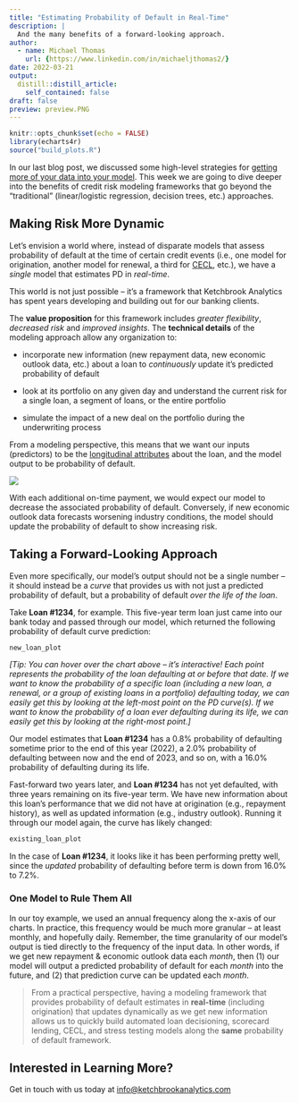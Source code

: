 ```yaml
---
title: "Estimating Probability of Default in Real-Time"
description: |
  And the many benefits of a forward-looking approach.
author:
  - name: Michael Thomas
    url: {https://www.linkedin.com/in/michaeljthomas2/}
date: 2022-03-21
output:
  distill::distill_article:
    self_contained: false
draft: false
preview: preview.PNG
---
```


```r
knitr::opts_chunk$set(echo = FALSE)
library(echarts4r)
source("build_plots.R")
```

In our last blog post, we discussed some high-level strategies for [getting more of your data into your model](https://blog.ketchbrookanalytics.com/posts/2022-02-19-making-small-data-bigger/). This week we are going to dive deeper into the benefits of credit risk modeling frameworks that go beyond the "traditional" (linear/logistic regression, decision trees, etc.) approaches.

## Making Risk More Dynamic

Let's envision a world where, instead of disparate models that assess probability of default at the time of certain credit events (i.e., one model for origination, another model for renewal, a third for [CECL](https://www.occ.treas.gov/topics/supervision-and-examination/bank-operations/accounting/current-expected-credit-losses/index-current-expected-credit-losses.html), etc.), we have a *single* model that estimates PD in *real-time*.

This world is not just possible -- it's a framework that Ketchbrook Analytics has spent years developing and building out for our banking clients.

The **value proposition** for this framework includes *greater flexibility*, *decreased risk* and *improved insights*. The **technical details** of the modeling approach allow any organization to:

* incorporate new information (new repayment data, new economic outlook data, etc.) about a loan to *continuously* update it's predicted probability of default

* look at its portfolio on any given day and understand the current risk for a single loan, a segment of loans, or the entire portfolio

* simulate the impact of a new deal on the portfolio during the underwriting process

From a modeling perspective, this means that we want our inputs (predictors) to be the [longitudinal attributes](https://blog.ketchbrookanalytics.com/posts/2022-02-19-making-small-data-bigger#aggregation-is-limiting) about the loan, and the model output to be probability of default.

![](inputs_outputs.PNG)

With each additional on-time payment, we would expect our model to decrease the associated probability of default. Conversely, if new economic outlook data forecasts worsening industry conditions, the model should update the probability of default to show increasing risk.

## Taking a Forward-Looking Approach

Even more specifically, our model's output should not be a single number -- it should instead be a *curve* that provides us with not just a predicted probability of default, but a probability of default *over the life of the loan*.

Take **Loan #1234**, for example. This five-year term loan just came into our bank today and passed through our model, which returned the following probability of default curve prediction:

```r
new_loan_plot
```

*[Tip: You can hover over the chart above -- it's interactive! Each point represents the probability of the loan defaulting at or before that date. If we want to know the probability of a specific loan (including a new loan, a renewal, or a group of existing loans in a portfolio) defaulting today, we can easily get this by looking at the left-most point on the PD curve(s). If we want to know the probability of a loan ever defaulting during its life, we can easily get this by looking at the right-most point.]*

Our model estimates that **Loan #1234** has a 0.8% probability of defaulting sometime prior to the end of this year (2022), a 2.0% probability of defaulting between now and the end of 2023, and so on, with a 16.0% probability of defaulting during its life.

Fast-forward two years later, and **Loan #1234** has not yet defaulted, with three years remaining on its five-year term. We have new information about this loan's performance that we did not have at origination (e.g., repayment history), as well as updated information (e.g., industry outlook). Running it through our model again, the curve has likely changed:

```r
existing_loan_plot
```

In the case of **Loan #1234**, it looks like it has been performing pretty well, since the *updated* probability of defaulting before term is down from 16.0% to 7.2%.

### One Model to Rule Them All

In our toy example, we used an annual frequency along the x-axis of our charts. In practice, this frequency would be much more granular -- at least monthly, and hopefully daily. Remember, the time granularity of our model's output is tied directly to the frequency of the input data. In other words, if we get new repayment & economic outlook data each *month*, then (1) our model will output a predicted probability of default for each *month* into the future, and (2) that prediction curve can be updated each *month*.

> From a practical perspective, having a modeling framework that provides probability of default estimates in **real-time** (including origination) that updates dynamically as we get new information allows us to quickly build automated loan decisioning, scorecard lending, CECL, and stress testing models along the **same** probability of default framework.

## Interested in Learning More?

Get in touch with us today at [info@ketchbrookanalytics.com](mailto:info@ketchbrookanalytics.com)
